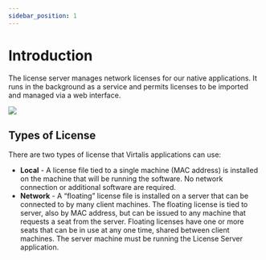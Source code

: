 ```yaml
---
sidebar_position: 1
---
```


# Introduction

The license server manages network licenses for our native applications. It runs in the background as a service and permits licenses to be imported and managed via a web interface.

![](/img/license-server/view.png)

## Types of License

There are two types of license that Virtalis applications can use:

- **Local** - A license file tied to a single machine (MAC address) is installed on the machine that will be running the software. No network connection or additional software are required.
- **Network** - A “floating” license file is installed on a server that can be connected to by many client machines. The floating license is tied to server, also by MAC address, but can be issued to any machine that requests a seat from the server. Floating licenses have one or more seats that can be in use at any one time, shared between client machines. The server machine must be running the License Server application.
